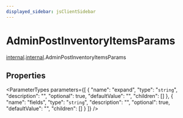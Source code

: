 ```yaml
---
displayed_sidebar: jsClientSidebar
---
```



# AdminPostInventoryItemsParams

[internal](../../admin_discounts/modules/admin_discounts.internal.mdx).[internal](../modules/admin_discounts.internal.internal.mdx).AdminPostInventoryItemsParams

## Properties

<ParameterTypes parameters={[
  {
    "name": "expand",
    "type": "`string`",
    "description": "",
    "optional": true,
    "defaultValue": "",
    "children": []
  },
  {
    "name": "fields",
    "type": "`string`",
    "description": "",
    "optional": true,
    "defaultValue": "",
    "children": []
  }
]} />
